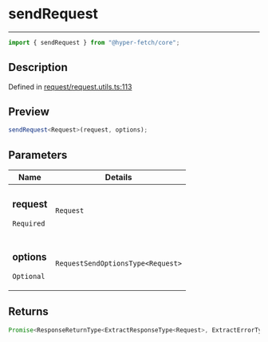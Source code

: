 # sendRequest

<div class="api-docs__separator" data-reactroot="">

---

</div><div class="api-docs__import" data-reactroot="">

```ts
import { sendRequest } from "@hyper-fetch/core";
```

</div><div class="api-docs__section">

## Description

</div><div class="api-docs__description"><span class="api-docs__do-not-parse">

</span></div><p class="api-docs__definition">

Defined in
[request/request.utils.ts:113](https://github.com/BetterTyped/hyper-fetch/blob/c44d728f/packages/core/src/request/request.utils.ts#L113)

</p><div class="api-docs__section">

## Preview

</div><div class="api-docs__preview fn">

```ts
sendRequest<Request>(request, options);
```

</div><div class="api-docs__section">

## Parameters

</div>
<div class="api-docs__parameters">
<table>
<thead><tr><th>Name</th><th>Details</th></tr></thead>
<tbody><tr param-data="request"><td class="api-docs__param-name required">

### request

`Required`

</td><td class="api-docs__param-type">

`Request`

</td></tr><tr param-data="options"><td class="api-docs__param-name optional">

### options

`Optional`

</td><td class="api-docs__param-type">

`RequestSendOptionsType<Request>`

</td></tr></tbody></table></div><div class="api-docs__section">

## Returns

</div><div class="api-docs__returns">

```ts
Promise<ResponseReturnType<ExtractResponseType<Request>, ExtractErrorType<Request>, ExtractAdapterType<Request>>>;
```

</div>
